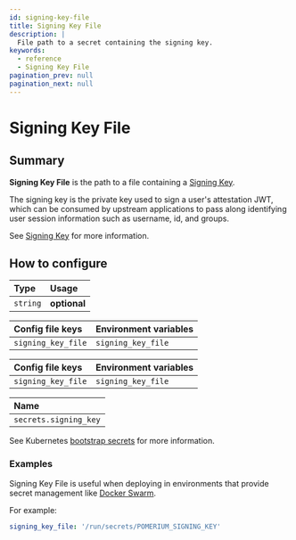 ```yaml
---
id: signing-key-file
title: Signing Key File
description: |
  File path to a secret containing the signing key.
keywords:
  - reference
  - Signing Key File
pagination_prev: null
pagination_next: null
---
```



# Signing Key File

## Summary

**Signing Key File** is the path to a file containing a [Signing Key](./signing-key).

The signing key is the private key used to sign a user's attestation JWT, which can be consumed by upstream applications to pass along identifying user session information such as username, id, and groups.

See [Signing Key](./signing-key) for more information.

## How to configure

| **Type** | **Usage** |
| :--- | :--- |
| `string` | **optional** |

<Tabs>
<TabItem value="Core" label="Core">

| **Config file keys** | **Environment variables** |
| :--- | :--- |
| `signing_key_file` | `signing_key_file` |

</TabItem>
<TabItem value="Enterprise" label="Enterprise">

| **Config file keys** | **Environment variables** |
| :--- | :--- |
| `signing_key_file` | `signing_key_file` |

</TabItem>
<TabItem value="Kubernetes" label="Kubernetes">

| **Name** |
| :--- |
| `secrets.signing_key` |

See Kubernetes [bootstrap secrets](/docs/deploying/k8s/reference#spec) for more information.

</TabItem>
</Tabs>

### Examples

Signing Key File is useful when deploying in environments that provide secret management like [Docker Swarm](https://docs.docker.com/engine/swarm/secrets/).

For example:

```yaml
signing_key_file: '/run/secrets/POMERIUM_SIGNING_KEY'
```

